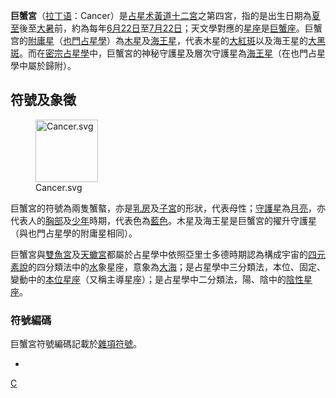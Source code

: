 {{NoteTA
|G1=Astronomy
}}
{{otheruses|subject=關於[[占星學|占星學]]中的巨蟹座|other=[[天文學|天文學]]上的巨蟹座|巨蟹座}}
{{Unreferenced|time=2022-01-28T03:22:59+00:00}}
'''巨蟹宮'''（[[拉丁语|拉丁语]]：Cancer）是[[占星术|占星术]][[黃道十二宮|黃道十二宮]]之第四宮，指的是出生日期為[[夏至|夏至]]後至[[大暑|大暑]]前，約為每年[[6月22日|6月22日]]至[[7月22日|7月22日]]；天文學對應的[[星座|星座]]是[[巨蟹座|巨蟹座]]。巨蟹宫的[[附庸星|附庸星]]（[[也門占星學|也門占星學]]）為[[木星|木星]]及[[海王星|海王星]]，代表木星的[[大紅斑|大紅斑]]以及海王星的[[大黑斑|大黑斑]]。而在[[密宗占星學|密宗占星學]]中，巨蟹宮的神秘守護星及層次守護星為[[海王星|海王星]]（在也門占星學中屬於歸附）。

== 符號及象徵 ==
[[File:Cancer.svg|100px]]

巨蟹宮的符號為兩隻蟹螯，亦是[[乳房|乳房]]及[[子宮|子宮]]的形狀，代表母性；[[守護星|守護星]]為[[月亮|月亮]]，亦代表人的[[胸部|胸部]]及[[少年|少年]]時期，代表色為[[藍色|藍色]]。木星及海王星是巨蟹宮的擢升守護星（與也門占星學的附庸星相同）。

巨蟹宮與[[雙魚宮|雙魚宮]]及[[天蠍宮|天蠍宮]]都屬於占星學中依照亞里士多德時期認為構成宇宙的[[四元素說|四元素說]]的四分類法中的[[水|水]]象星座，意象為[[大海|大海]]；是占星學中三分類法，本位、固定、變動中的[[本位星座|本位星座]]（又稱主導星座）；是占星學中二分類法，陽、陰中的[[陰性星宮|陰性星座]]。

===符號編碼===
巨蟹宮符號編碼記載於[[雜項符號_(Unicode區段)|雜項符號]]。
* {{unichar|264B|CANCER}}

{{黃道帶}}
{{印度占星術}}
{{Astrology}}

[[Category:占星术|C]]
